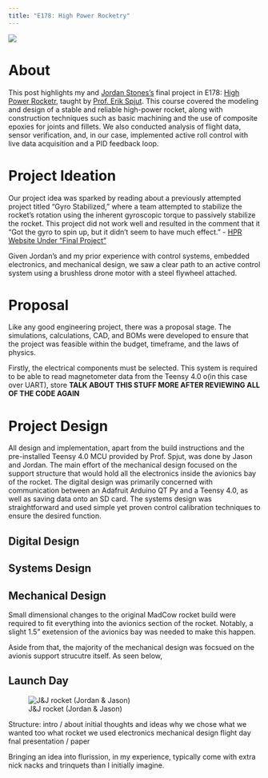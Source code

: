 ```yaml
---
title: "E178: High Power Rocketry"
---
```

![](images/desert.jpeg)

# About
This post highlights my and [Jordan Stones's](https://www.linkedin.com/in/jordan-stone-844a4b1b8/) final project in E178: [High Power Rocketr](https://pages.hmc.edu/spjut/AdvRoc/index.md.html), taught by [Prof. Erik Spjut](https://www.hmc.edu/about/news/experts/erik-spjut/). This course covered the modeling and design of a stable and reliable high-power rocket, along with construction techniques such as basic machining and the use of composite epoxies for joints and fillets. We also conducted analysis of flight data, sensor verification, and, in our case, implemented active roll control with live data acquisition and a PID feedback loop.

# Project Ideation
Our project idea was sparked by reading about a previously attempted project titled "Gyro Stabilized," where a team attempted to stabilize the rocket's rotation using the inherent gyroscopic torque to passively stabilize the rocket. This project did not work well and resulted in the comment that it "Got the gyro to spin up, but it didn't seem to have much effect." - [HPR Website Under "Final Project"](https://pages.hmc.edu/spjut/AdvRoc/finalproject.md.html)

Given Jordan's and my prior experience with control systems, embedded electronics, and mechanical design, we saw a clear path to an active control system using a brushless drone motor with a steel flywheel attached.

# Proposal
Like any good engineering project, there was a proposal stage. The simulations, calculations, CAD, and BOMs were developed to ensure that the project was feasible within the budget, timeframe, and the laws of physics.

Firstly, the electrical components must be selected. This system is required to be able to read magnetometer data from the Teensy 4.0 o(in this case over UART), store **TALK ABOUT THIS STUFF MORE AFTER REVIEWING ALL OF THE CODE AGAIN**


# Project Design
All design and implementation, apart from the build instructions and the pre-installed Teensy 4.0 MCU provided by Prof. Spjut, was done by Jason and Jordan. The main effort of the mechanical design focused on the support structure that would hold all the electronics inside the avionics bay of the rocket. The digital design was primarily concerned with communication between an Adafruit Arduino QT Py and a Teensy 4.0, as well as saving data onto an SD card. The systems design was straightforward and used simple yet proven control calibration techniques to ensure the desired function.

## Digital Design

## Systems Design

## Mechanical Design
Small dimensional changes to the original MadCow rocket build were required to fit everything into the avionics section of the rocket. Notably, a slight 1.5" exetension of the avionics bay was needed to make this happen.

Aside from that, the majority of the mechanical design was focsued on the avionis support strucutre itself. As seen below, 




## Launch Day
![J&J rocket (Jordan & Jason)](images/rocket_long.jpeg)

Structure:
intro / about
initial thoughts and ideas
why we chose what we wanted too
what rocket we used
electronics
mechanical design
flight day
fnal presentation / paper

Bringing an idea into flurission, in my experience, typically come with extra nick nacks and trinquets than I initially imagine. 
